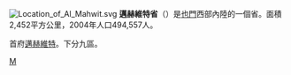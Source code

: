 {{multiple issues|
{{expand|time=2013-03-22T16:39:05+00:00}}
{{expert|time=2013-03-22T16:39:05+00:00}}
{{trivia|time=2013-03-22T16:39:05+00:00}}
{{unreferenced|time=2013-03-22T16:39:05+00:00}}
}}
[[File:Location_of_Al_Mahwit.svg|thumb]]
'''邁赫維特省'''（{{lang-ar|محافظة المحويت|}}）是[[也門|也門]]西部內陸的一個省。面積2,452平方公里，2004年人口494,557人。

首府[[邁赫維特|邁赫維特]]。下分九區。

{{葉門行政區劃}}

[[Category:也門行政區劃|M]]